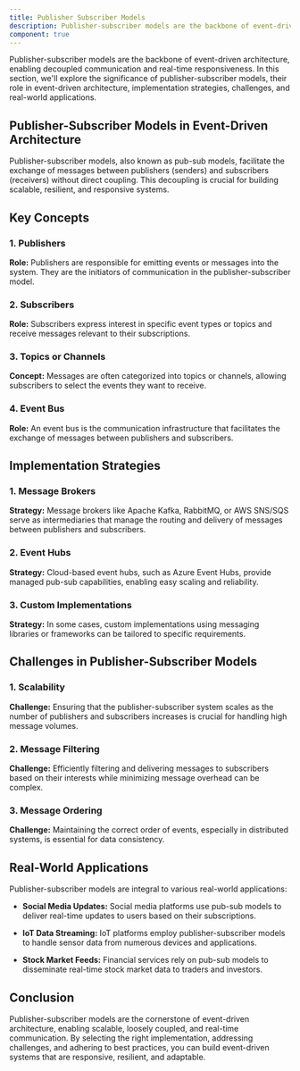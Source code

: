 ```yaml
---
title: Publisher Subscriber Models
description: Publisher-subscriber models are the backbone of event-driven architecture, enabling decoupled communication and real-time responsiveness. In this section, we'll explore the significance of publisher-subscriber models, their role in event-driven architecture, implementation strategies, challenges, and real-world applications.
component: true
---
```


Publisher-subscriber models are the backbone of event-driven architecture, enabling decoupled communication and real-time responsiveness. In this section, we'll explore the significance of publisher-subscriber models, their role in event-driven architecture, implementation strategies, challenges, and real-world applications.

## Publisher-Subscriber Models in Event-Driven Architecture

Publisher-subscriber models, also known as pub-sub models, facilitate the exchange of messages between publishers (senders) and subscribers (receivers) without direct coupling. This decoupling is crucial for building scalable, resilient, and responsive systems.

## Key Concepts

### 1. Publishers

**Role:** Publishers are responsible for emitting events or messages into the system. They are the initiators of communication in the publisher-subscriber model.

### 2. Subscribers

**Role:** Subscribers express interest in specific event types or topics and receive messages relevant to their subscriptions.

### 3. Topics or Channels

**Concept:** Messages are often categorized into topics or channels, allowing subscribers to select the events they want to receive.

### 4. Event Bus

**Role:** An event bus is the communication infrastructure that facilitates the exchange of messages between publishers and subscribers.

## Implementation Strategies

### 1. Message Brokers

**Strategy:** Message brokers like Apache Kafka, RabbitMQ, or AWS SNS/SQS serve as intermediaries that manage the routing and delivery of messages between publishers and subscribers.

### 2. Event Hubs

**Strategy:** Cloud-based event hubs, such as Azure Event Hubs, provide managed pub-sub capabilities, enabling easy scaling and reliability.

### 3. Custom Implementations

**Strategy:** In some cases, custom implementations using messaging libraries or frameworks can be tailored to specific requirements.

## Challenges in Publisher-Subscriber Models

### 1. Scalability

**Challenge:** Ensuring that the publisher-subscriber system scales as the number of publishers and subscribers increases is crucial for handling high message volumes.

### 2. Message Filtering

**Challenge:** Efficiently filtering and delivering messages to subscribers based on their interests while minimizing message overhead can be complex.

### 3. Message Ordering

**Challenge:** Maintaining the correct order of events, especially in distributed systems, is essential for data consistency.

## Real-World Applications

Publisher-subscriber models are integral to various real-world applications:

- **Social Media Updates:** Social media platforms use pub-sub models to deliver real-time updates to users based on their subscriptions.

- **IoT Data Streaming:** IoT platforms employ publisher-subscriber models to handle sensor data from numerous devices and applications.

- **Stock Market Feeds:** Financial services rely on pub-sub models to disseminate real-time stock market data to traders and investors.

## Conclusion

Publisher-subscriber models are the cornerstone of event-driven architecture, enabling scalable, loosely coupled, and real-time communication. By selecting the right implementation, addressing challenges, and adhering to best practices, you can build event-driven systems that are responsive, resilient, and adaptable.
